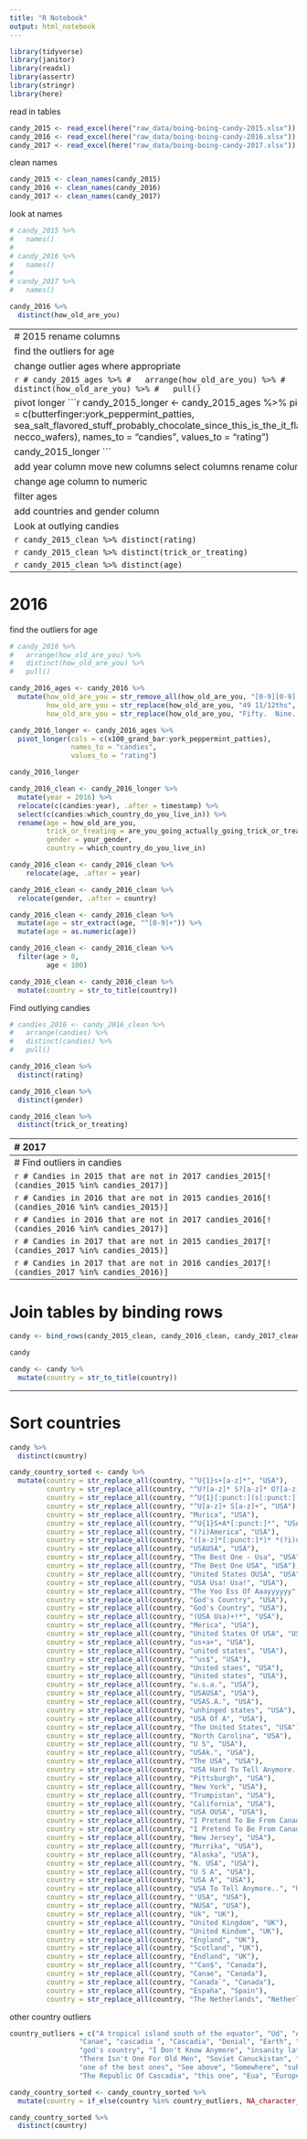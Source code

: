 ```yaml
---
title: "R Notebook"
output: html_notebook
---
```


```r
library(tidyverse)
library(janitor)
library(readxl)
library(assertr)
library(stringr)
library(here)
```
read in tables
```r
candy_2015 <- read_excel(here("raw_data/boing-boing-candy-2015.xlsx"))
candy_2016 <- read_excel(here("raw_data/boing-boing-candy-2016.xlsx"))
candy_2017 <- read_excel(here("raw_data/boing-boing-candy-2017.xlsx"))
```

clean names
```r
candy_2015 <- clean_names(candy_2015)
candy_2016 <- clean_names(candy_2016)
candy_2017 <- clean_names(candy_2017)
```

look at names
```r
# candy_2015 %>%
#   names()
# 
# candy_2016 %>% 
#   names()
# 
# candy_2017 %>% 
#   names()
```


```r
candy_2016 %>% 
  distinct(how_old_are_you)
```


--------------------------------------------------------------------------------
# 2015
rename columns
```r
candy_2015 <- candy_2015 %>% 
  rename(boxo_raisins = box_o_raisins,
         hersheys_kisses = hershey_s_kissables,
         licorice_yes_black = licorice)
```


find the outliers for age
```r
# candy_2015 %>% 
#   arrange(how_old_are_you) %>% 
#   distinct(how_old_are_you) %>% 
#   pull()
```


change outlier ages where appropriate
```r
candy_2015_ages <- candy_2015 %>% 
  mutate(how_old_are_you = str_remove_all(how_old_are_you, "[0-9][0-9][0-9]"),
         how_old_are_you = str_remove_all(how_old_are_you, "3.14%"),
         how_old_are_you = str_replace(how_old_are_you, ">39", "39"),
         how_old_are_you = str_replace(how_old_are_you, "７１＋", "71"),
         how_old_are_you = str_replace(how_old_are_you, "Good Lord!  I'm 43!", "43"))
```

```r
# candy_2015_ages %>%
#   arrange(how_old_are_you) %>%
#   distinct(how_old_are_you) %>%
#   pull()
```


pivot longer
```r
candy_2015_longer <- candy_2015_ages %>% 
  pivot_longer(cols = c(butterfinger:york_peppermint_patties, sea_salt_flavored_stuff_probably_chocolate_since_this_is_the_it_flavor_of_the_year, necco_wafers),
               names_to = "candies",
               values_to = "rating")

candy_2015_longer
```


add year column
move new columns
select columns
rename columns
```r
candy_2015_clean <- candy_2015_longer %>% 
  mutate(year = 2015) %>% 
  relocate(c(candies:year), .after = timestamp) %>% 
  select(c(candies:are_you_going_actually_going_trick_or_treating_yourself)) %>% 
  rename(age = how_old_are_you,
         trick_or_treating = are_you_going_actually_going_trick_or_treating_yourself)
```



change age column to numeric
```r
candy_2015_clean <- candy_2015_clean %>% 
  mutate(age = str_extract(age, "^[0-9]+")) %>% 
  mutate(age = as.numeric(age))
```


filter ages
```r
candy_2015_clean <- candy_2015_clean %>% 
  filter(age > 0,
         age < 100)
```

add countries and gender column
```r
candy_2015_clean <- candy_2015_clean %>% 
  mutate(country = "",
         country = na_if(country, ""),
         gender = "",
         gender = na_if(gender, ""))
```

Look at outlying candies
```r
# candies_2015 <- candy_2015_clean %>%
#   arrange(candies) %>% 
#   distinct(candies) %>% 
#   pull()
```

```r
candy_2015_clean %>% 
  distinct(rating)
```

```r
candy_2015_clean %>% 
  distinct(trick_or_treating)
```

```r
candy_2015_clean %>% 
  distinct(age)
```



--------------------------------------------------------------------------------

# 2016

find the outliers for age
```r
# candy_2016 %>%
#   arrange(how_old_are_you) %>%
#   distinct(how_old_are_you) %>%
#   pull()
```


```r
candy_2016_ages <- candy_2016 %>% 
  mutate(how_old_are_you = str_remove_all(how_old_are_you, "[0-9][0-9][0-9]"),
         how_old_are_you = str_replace(how_old_are_you, "49 11/12ths", "49"),
         how_old_are_you = str_replace(how_old_are_you, "Fifty.  Nine.  Ish.", "59"))
```



```r
candy_2016_longer <- candy_2016_ages %>% 
  pivot_longer(cols = c(x100_grand_bar:york_peppermint_patties),
               names_to = "candies",
               values_to = "rating")

candy_2016_longer
```

```r
candy_2016_clean <- candy_2016_longer %>% 
  mutate(year = 2016) %>% 
  relocate(c(candies:year), .after = timestamp) %>% 
  select(c(candies:which_country_do_you_live_in)) %>% 
  rename(age = how_old_are_you,
         trick_or_treating = are_you_going_actually_going_trick_or_treating_yourself,
         gender = your_gender,
         country = which_country_do_you_live_in)
```


```r
candy_2016_clean <- candy_2016_clean %>% 
    relocate(age, .after = year)

candy_2016_clean <- candy_2016_clean %>% 
  relocate(gender, .after = country)
```


```r
candy_2016_clean <- candy_2016_clean %>% 
  mutate(age = str_extract(age, "^[0-9]+")) %>% 
  mutate(age = as.numeric(age))
```

```r
candy_2016_clean <- candy_2016_clean %>% 
  filter(age > 0,
         age < 100)
```

```r
candy_2016_clean <- candy_2016_clean %>% 
  mutate(country = str_to_title(country))
```


Find outlying candies
```r
# candies_2016 <- candy_2016_clean %>% 
#   arrange(candies) %>% 
#   distinct(candies) %>% 
#   pull()
```

```r
candy_2016_clean %>% 
  distinct(rating)
```

```r
candy_2016_clean %>% 
  distinct(gender)
```

```r
candy_2016_clean %>% 
  distinct(trick_or_treating)
```


--------------------------------------------------------------------------------
# 2017

```r
candy_2017 <- candy_2017 %>% 
  rename_with(~ gsub("^q[0-9]_", "", .x))

candy_2017 <- candy_2017 %>% 
  rename_with(~str_replace(., "^", "x"), .cols = starts_with("100"))

candy_2017 <- candy_2017 %>% 
  rename(anonymous_brown_globs_that_come_in_black_and_orange_wrappers = anonymous_brown_globs_that_come_in_black_and_orange_wrappers_a_k_a_mary_janes)
```


find the outliers for age
```r
candy_2017 %>%
  arrange(age) %>%
  distinct(age) %>%
  pull()
```


```r
candy_2017_ages <- candy_2017 %>% 
  mutate(age = str_remove_all(age, "[0-9][0-9][0-9]"),
         age = str_replace(age, "45-55", "50"),
         age = str_replace(age, "24-50", "37"),
         age = str_replace(age, "sixty-nine", "69"))
```


```r
candy_2017_longer <- candy_2017_ages %>% 
  pivot_longer(cols = c(x100_grand_bar:york_peppermint_patties),
               names_to = "candies",
               values_to = "rating")

candy_2017_longer
```

```r
candy_2017_clean <- candy_2017_longer %>% 
  mutate(year = 2017) %>% 
  relocate(c(candies:year), .after = internal_id) %>% 
  select(c(candies:country)) %>% 
  rename(trick_or_treating = going_out)
```


```r
candy_2017_clean <- candy_2017_clean %>% 
  relocate(age, .after = year)

candy_2017_clean <- candy_2017_clean %>% 
  relocate(gender, .after = country)
```


```r
candy_2017_clean <- candy_2017_clean %>% 
  mutate(age = str_extract(age, "^[0-9]+")) %>% 
  mutate(age = as.numeric(age))
```

```r
candy_2017_clean <- candy_2017_clean %>% 
  filter(age > 0,
         age < 100)
```


```r
candies_2017 <- candy_2017_clean %>%
  arrange(candies) %>% 
  distinct(candies) %>% 
  pull()
```



--------------------------------------------------------------------------------
# Find outliers in candies
```r
# Candies in 2015 that are not in 2016
candies_2015[!(candies_2015 %in% candies_2016)]
```

```r
# Candies in 2015 that are not in 2017
candies_2015[!(candies_2015 %in% candies_2017)]
```


```r
# Candies in 2016 that are not in 2015
candies_2016[!(candies_2016 %in% candies_2015)]
```

```r
# Candies in 2016 that are not in 2017
candies_2016[!(candies_2016 %in% candies_2017)]
```



```r
# Candies in 2017 that are not in 2015
candies_2017[!(candies_2017 %in% candies_2015)]
```

```r
# Candies in 2017 that are not in 2016
candies_2017[!(candies_2017 %in% candies_2016)]
```

--------------------------------------------------------------------------------
# Join tables by binding rows

```r
candy <- bind_rows(candy_2015_clean, candy_2016_clean, candy_2017_clean)

candy
```

```r
candy <- candy %>% 
  mutate(country = str_to_title(country))
```

--------------------------------------------------------------------------------
# Sort countries

```r
candy %>% 
  distinct(country)
```

```r
candy_country_sorted <- candy %>% 
  mutate(country = str_replace_all(country, "^U{1}s+[a-z]*", "USA"),
         country = str_replace_all(country, "^U?[a-z]* S?[a-z]* O?[a-z]* A?[a-z]*", "USA"),
         country = str_replace_all(country, "^U{1}[:punct:](s[:punct:])*(a[:punct:])*", "USA"),
         country = str_replace_all(country, "^U[a-z]+ S[a-z]+", "USA"),
         country = str_replace_all(country, "Murica", "USA"),
         country = str_replace_all(country, "^U{1}S+A*[:punct:]*", "USA"),
         country = str_replace_all(country, "(?i)America", "USA"),
         country = str_replace_all(country, "([a-z]*[:punct:]*)* *(?i)usa *([a-z]*[:punct:]*)*", "USA"),
         country = str_replace_all(country, "USAUSA", "USA"),
         country = str_replace_all(country, "The Best One - Usa", "USA"),
         country = str_replace_all(country, "The Best One USA", "USA"),
         country = str_replace_all(country, "United States OUSA", "USA"),
         country = str_replace_all(country, "USA Usa! Usa!", "USA"),
         country = str_replace_all(country, "The Yoo Ess Of Aaayyyyyy", "USA"),
         country = str_replace_all(country, "God's Country", "USA"),
         country = str_replace_all(country, "God's Country", "USA"),
         country = str_replace_all(country, "(USA Usa)+!*", "USA"),
         country = str_replace_all(country, "Merica", "USA"),
         country = str_replace_all(country, "United States Of USA", "USA"),
         country = str_replace_all(country, "us+a+", "USA"),
         country = str_replace_all(country, "united states", "USA"),
         country = str_replace_all(country, "^us$", "USA"),
         country = str_replace_all(country, "United staes", "USA"),
         country = str_replace_all(country, "United states", "USA"),
         country = str_replace_all(country, "u.s.a.", "USA"),
         country = str_replace_all(country, "USAUSA", "USA"),
         country = str_replace_all(country, "USAS.A.", "USA"),
         country = str_replace_all(country, "unhinged states", "USA"),
         country = str_replace_all(country, "USA Of A", "USA"),
         country = str_replace_all(country, "The United States", "USA"),
         country = str_replace_all(country, "North Carolina", "USA"),
         country = str_replace_all(country, "U S", "USA"),
         country = str_replace_all(country, "USAk.", "USA"),
         country = str_replace_all(country, "The USA", "USA"),
         country = str_replace_all(country, "USA Hard To Tell Anymore..", "USA"),
         country = str_replace_all(country, "Pittsburgh", "USA"),
         country = str_replace_all(country, "New York", "USA"),
         country = str_replace_all(country, "Trumpistan", "USA"),
         country = str_replace_all(country, "California", "USA"),
         country = str_replace_all(country, "USA OUSA", "USA"),
         country = str_replace_all(country, "I Pretend To Be From Canada, But I Am Really From The United States.", "USA"),
         country = str_replace_all(country, "I Pretend To Be From Canada, But I Am Really From USA.", "USA"),
         country = str_replace_all(country, "New Jersey", "USA"),
         country = str_replace_all(country, "Murrika", "USA"),
         country = str_replace_all(country, "Alaska", "USA"),
         country = str_replace_all(country, "N. USA", "USA"),
         country = str_replace_all(country, "U S A", "USA"),
         country = str_replace_all(country, "USA A", "USA"),
         country = str_replace_all(country, "USA To Tell Anymore..", "USA"),
         country = str_replace_all(country, "'USA", "USA"),
         country = str_replace_all(country, "NUSA", "USA"),
         country = str_replace_all(country, "Uk", "UK"),
         country = str_replace_all(country, "United Kingdom", "UK"),
         country = str_replace_all(country, "United Kindom", "UK"),
         country = str_replace_all(country, "England", "UK"),
         country = str_replace_all(country, "Scotland", "UK"),
         country = str_replace_all(country, "Endland", "UK"),
         country = str_replace_all(country, "^Can$", "Canada"),
         country = str_replace_all(country, "Canae", "Canada"),
         country = str_replace_all(country, "Canada`", "Canada"),
         country = str_replace_all(country, "España", "Spain"),
         country = str_replace_all(country, "The Netherlands", "Netherlands"))
```

other country outliers
```r
country_outliers = c("A tropical island south of the equator", "Ud", "Atlantis",
                 "Canae", "cascadia ", "Cascadia", "Denial", "Earth", "1", 
                 "god's country", "I Don't Know Anymore", "insanity lately", 
                 "There Isn't One For Old Men", "Soviet Canuckistan", "Narnia", "Neverland",
                 "one of the best ones", "See above", "Somewhere", "subscribe to dm4uz3 on youtube",
                 "The Republic Of Cascadia", "this one", "Eua", "Europe")
```


```r
candy_country_sorted <- candy_country_sorted %>% 
  mutate(country = if_else(country %in% country_outliers, NA_character_, country))
```



```r
candy_country_sorted %>% 
  distinct(country)
```


